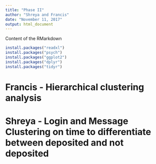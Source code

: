 ```yaml
---
title: "Phase II"
author: "Shreya and Francis"
date: "November 11, 2017"
output: html_document
---
```


Content of the RMarkdown



```r
install.packages("readxl")
install.packages("psych")
install.packages("ggplot2")
install.packages("dplyr")
install.packages("tidyr")
```

# Francis - Hierarchical clustering analysis



# Shreya - Login and Message Clustering on time to differentiate between deposited and not deposited



